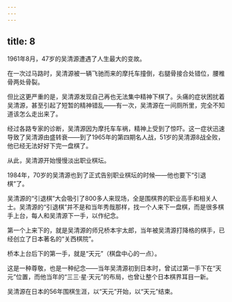 ```yaml
---
---
---
```

title: 8
---



1961年8月，47岁的吴清源遭遇了人生最大的变故。

在一次过马路时，吴清源被一辆飞驰而来的摩托车撞倒，右腿骨接合处错位，腰椎骨两处骨裂。

但比这更严重的是，吴清源发现自己再也无法集中精神下棋了。头痛的症状困扰着吴清源，甚至引起了短暂的精神错乱——有一次，吴清源在一间厕所里，完全不知道该怎么走出来了。

经过各路专家的诊断，吴清源因为摩托车车祸，精神上受到了惊吓。这一症状迅速导致了吴清源由盛转衰——到了1965年的第四期名人战，51岁的吴清源8战全败，他已经无法好好下完一盘棋了。

从此，吴清源开始慢慢淡出职业棋坛。

1984年，70岁的吴清源也到了正式告别职业棋坛的时候——他也要下“引退棋”了。

吴清源的“引退棋”大会吸引了800多人来现场，全是围棋界的职业高手和相关人士。吴清源的“引退棋”并不是和当年秀哉那样，找一个人来下一盘棋，而是很多棋手上台，每人和吴清源下一手，以作纪念。

第一个上来下的，就是吴清源的师兄桥本宇太郎，当年被吴清源打降格的棋手，已经创立了日本著名的“关西棋院”。

桥本上台后下的第一手，就是“天元”（棋盘中心的一点）。

这是一种尊敬，也是一种纪念——当年吴清源初到日本时，曾试过第一手下在“天元”位置，而他当年的“三三·星·天元”的布局，也曾让整个日本棋界耳目一新。

吴清源在日本的56年围棋生涯，以“天元”开始，以“天元”结束。